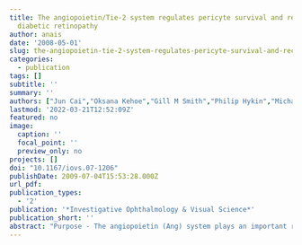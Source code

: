 ```yaml
---
title: The angiopoietin/Tie-2 system regulates pericyte survival and recruitment in
  diabetic retinopathy
author: anais
date: '2008-05-01'
slug: the-angiopoietin-tie-2-system-regulates-pericyte-survival-and-recruitment-in-diabetic-retinopathy
categories:
  - publication
tags: []
subtitle: ''
summary: ''
authors: ["Jun Cai","Oksana Kehoe","Gill M Smith","Philip Hykin","Michael E Boulton"]
lastmod: '2022-03-21T12:52:09Z'
featured: no
image:
  caption: ''
  focal_point: ''
  preview_only: no
projects: []
doi: "10.1167/iovs.07-1206"
publishDate: 2009-07-04T15:53:28.000Z
url_pdf: 
publication_types:
  - '2'
publication: '*Investigative Ophthalmology & Visual Science*'
publication_short: ''
abstract: "Purpose - The angiopoietin (Ang) system plays an important role in vascular stabilization and pathologic neovascularization. The hypothesis for the study was that, in addition to modulating endothelial cell behavior, the angiopoietin/Tie-2 system also regulates the pericyte apoptosis and/or the vessel maturation associated with diabetic retinopathy. <br> <br> Methods - Tie-2 expression in cultured retinal pericytes was analyzed by using ELISA, Western Blot analysis, and flow cytometry. CD13 (aminopeptidase N) expression in pericytes was determined by Western blot analysis and Ang effects verified with Tie-2 antisense treatment. Cell proliferation was monitored by crystal violet uptake, and pericyte migration was assessed in a scrape wound. Annexin V-FITC flow cytometry was used to quantify pericyte apoptosis. <br> <br> Results - Pericytes expressed a functionally active Tie-2 receptor upregulated by both Ang-1 and -2 (P < 0.05). In pericytes undergoing apoptosis induced by either TNF-alpha or high glucose Ang-1 increased survival (P < 0.05 for TNF-alpha; P < 0.01 for high glucose), whereas Ang-2 increased apoptosis. Ang-1 enhanced CD13 expression in a dose-dependent manner (P < 0.05) and stimulated pericyte migration in a synthetic matrix wound-healing assay that was associated with a change in F-actin organization. Addition of Tie-2 antisense confirmed that angiopoietins act through Tie-2. <br> <br> Conclusions - These findings demonstrate that Tie-2 is functional in pericytes and may play an important role in the progression of diabetic retinopathy, by regulating pericyte loss and influencing the activation state and recruitment of pericytes."
---
```


